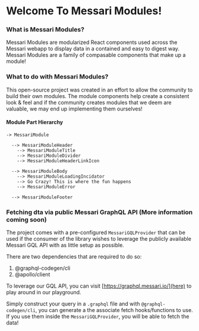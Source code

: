 
<Meta title="Welcome/To Messari Modules!" />

# Welcome To Messari Modules!

### What is Messari Modules?

Messari Modules are modularized React components used across the Messari webapp to display data in a contained and easy to digest way. Messari Modules are a family of compasable components that make up a module!

### What to do with Messari Modules?

This open-source project was created in an effort to allow the community to build their own modules. The module components help create a consistent look & feel and if the community creates modules that we deem are valuable, we may end up implementing them ourselves!

#### Module Part Hierarchy

```
-> MessariModule

  --> MessariModuleHeader
    --> MessariModuleTitle
    --> MessariModuleDivider
    --> MessariModuleHeaderLinkIcon

  --> MessariModuleBody
    --> MessariModuleLoadingIncidator
    --> Go Crazy! This is where the fun happens
    --> MessariModuleError

  --> MessariModuleFooter
```

### Fetching dta via public Messari GraphQL API (More information coming soon)

The project comes with a pre-configured `MessariGQLProvider` that can be used if the consumer of the library wishes to leverage the publicly available Messari GQL API with as little setup as possible.

There are two dependencies that are required to do so:

1. @graphql-codegen/cli
2. @apollo/client

To leverage our GQL API, you can visit [https://graphql.messari.io/](here) to play around in our playground.

Simply construct your query in a `.graphql` file and with `@graphql-codegen/cli`, you can generate a the associate fetch hooks/functions to use. If you use them inside the `MessariGQLProvider`, you will be able to fetch the data!
